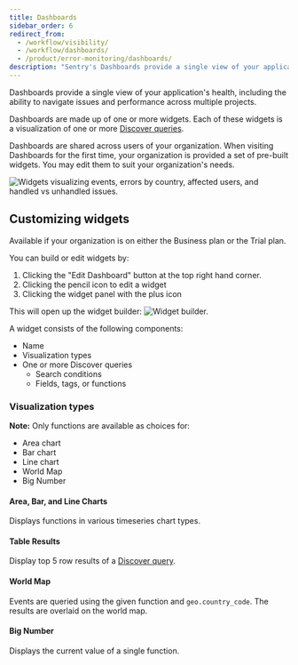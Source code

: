 ```yaml
---
title: Dashboards
sidebar_order: 6
redirect_from:
  - /workflow/visibility/
  - /workflow/dashboards/
  - /product/error-monitoring/dashboards/
description: "Sentry's Dashboards provide a single view of your application's health, including the ability to navigate issues and performance across multiple projects."
---
```


Dashboards provide a single view of your application's health, including the ability to navigate issues and performance across multiple projects.

Dashboards are made up of one or more widgets. Each of these widgets is a visualization of one or more [Discover queries](/product/discover-queries/).

Dashboards are shared across users of your organization. When visiting Dashboards for the first time, your organization is provided a set of pre-built widgets. You may edit them to suit your organization's needs.

![Widgets visualizing events, errors by country, affected users, and handled vs unhandled issues.](dashboard.png)

## Customizing widgets

<Alert title="Note" level="info">
  Available if your organization is on either the Business plan or the Trial plan.
</Alert>

You can build or edit widgets by:

1. Clicking the "Edit Dashboard" button at the top right hand corner.
2. Clicking the pencil icon to edit a widget
3. Clicking the widget panel with the plus icon

This will open up the widget builder:
![Widget builder.](widget_builder.png)

A widget consists of the following components:

- Name
- Visualization types
- One or more Discover queries
  - Search conditions
  - Fields, tags, or functions

### Visualization types

**Note:** Only functions are available as choices for:

- Area chart
- Bar chart
- Line chart
- World Map
- Big Number

#### Area, Bar, and Line Charts

Displays functions in various timeseries chart types. 

#### Table Results

Display top 5 row results of a [Discover query](/product/discover-queries/).

#### World Map

Events are queried using the given function and `geo.country_code`. The results are overlaid on the world map.

#### Big Number 

Displays the current value of a single function.
